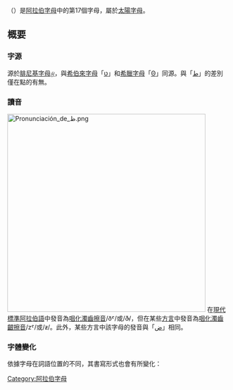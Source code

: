 {{阿拉伯字母}}
{{Arabic-script sidebar|Persian}}
'''{{rtl-lang|ar|ظ}}'''（{{lang-ar|ظاء}}）是[[阿拉伯字母|阿拉伯字母]]中的第17個字母，屬於[[太陽字母|太陽字母]]。

== 概要 ==

=== 字源 ===
源於[[腓尼基字母|腓尼基字母]]𐤈，與[[希伯來字母|希伯來字母]]「[[ט|ט]]」和[[希臘字母|希臘字母]]「[[Θ|Θ]]」同源。與「[[ط|ط]]」的差別僅在點的有無。

=== 讀音 ===
[[File:Pronunciación_de_ظ.png|450px]]
在[[現代標準阿拉伯語|現代標準阿拉伯語]]中發音為[[咽化|咽化]][[濁齒擦音|濁齒擦音]]/ðˤ/或/ð̴/，但在某些[[阿拉伯語方言|方言]]中發音為[[咽化|咽化]][[濁齒齦擦音|濁齒齦擦音]]/zˤ/或/ᵶ/。此外，某些方言中該字母的發音與「[[ض|ض]]」相同。

=== 字體變化 ===
依據字母在詞語位置的不同，其書寫形式也會有所變化：
{{Arabic alphabet shapes|ظ}}
[[Category:阿拉伯字母|Category:阿拉伯字母]]